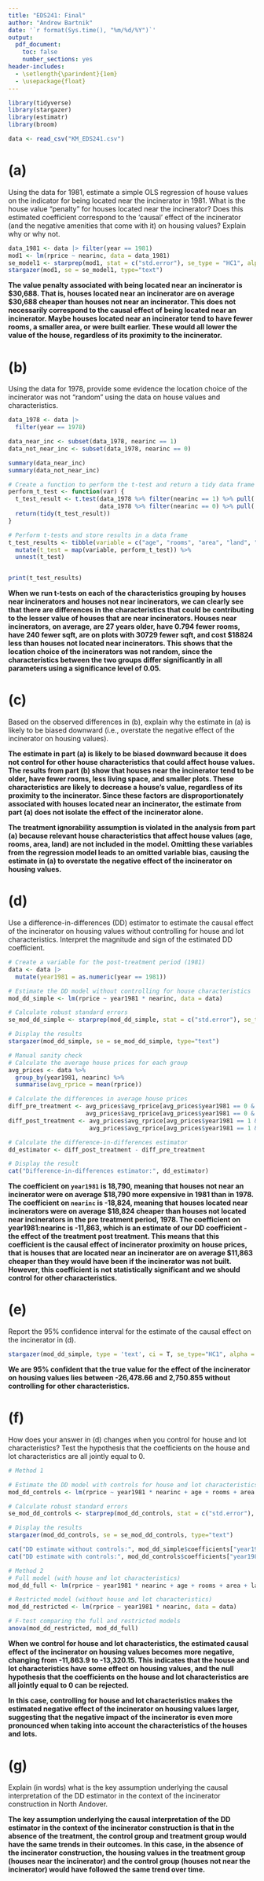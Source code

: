 ```yaml
---
title: "EDS241: Final"
author: "Andrew Bartnik"
date: '`r format(Sys.time(), "%m/%d/%Y")`'
output: 
  pdf_document:
    toc: false
    number_sections: yes
header-includes:
  - \setlength{\parindent}{1em}
  - \usepackage{float}
---
```


```r
library(tidyverse)
library(stargazer)
library(estimatr)
library(broom)

data <- read_csv("KM_EDS241.csv")
```


# (a) 
Using the data for 1981, estimate a simple OLS regression of house values on the indicator
for being located near the incinerator in 1981. What is the house value “penalty” for houses
located near the incinerator? Does this estimated coefficient correspond to the ‘causal’ effect of
the incinerator (and the negative amenities that come with it) on housing values? Explain why
or why not.

```r
data_1981 <- data |> filter(year == 1981)
mod1 <- lm(rprice ~ nearinc, data = data_1981)
se_model1 <- starprep(mod1, stat = c("std.error"), se_type = "HC1", alpha = 0.05) 
stargazer(mod1, se = se_model1, type="text")

```
**The value penalty associated with being located near an incinerator is $30,688. That is, houses located near an incinerator are on average $30,688 cheaper than houses not near an incinerator. This does not necessarily correspond to the causal effect of being located near an incinerator. Maybe houses located near an incinerator tend to have fewer rooms, a smaller area, or were built earlier. These would all lower the value of the house, regardless of its proximity to the incinerator.**

# (b) 
Using the data for 1978, provide some evidence the location choice of the incinerator was
not “random” using the data on house values and characteristics.

```r
data_1978 <- data |> 
  filter(year == 1978) 

data_near_inc <- subset(data_1978, nearinc == 1)
data_not_near_inc <- subset(data_1978, nearinc == 0)

summary(data_near_inc)
summary(data_not_near_inc)

# Create a function to perform the t-test and return a tidy data frame
perform_t_test <- function(var) {
  t_test_result <- t.test(data_1978 %>% filter(nearinc == 1) %>% pull(!!sym(var)),
                          data_1978 %>% filter(nearinc == 0) %>% pull(!!sym(var)))
  return(tidy(t_test_result))
}

# Perform t-tests and store results in a data frame
t_test_results <- tibble(variable = c("age", "rooms", "area", "land", "rprice")) %>%
  mutate(t_test = map(variable, perform_t_test)) %>%
  unnest(t_test)


print(t_test_results)
```
**When we run t-tests on each of the characteristics grouping by houses near incinerators and houses not near incinerators, we can clearly see that there are differences in the characteristics that could be contributing to the lesser value of houses that are near incinerators. Houses near incinerators, on average, are 27 years older, have 0.794 fewer rooms, have 240 fewer sqft, are on plots with 30729 fewer sqft, and cost $18824 less than houses not located near incinerators. This shows that the location choice of the incinerators was not random, since the characteristics between the two groups differ significantly in all parameters using a significance level of 0.05.**

# (c) 
Based on the observed differences in (b), explain why the estimate in (a) is likely to be
biased downward (i.e., overstate the negative effect of the incinerator on housing values).

**The estimate in part (a) is likely to be biased downward because it does not control for other house characteristics that could affect house values. The results from part (b) show that houses near the incinerator tend to be older, have fewer rooms, less living space, and smaller plots. These characteristics are likely to decrease a house's value, regardless of its proximity to the incinerator. Since these factors are disproportionately associated with houses located near an incinerator, the estimate from part (a) does not isolate the effect of the incinerator alone.** 

**The treatment ignorability assumption is violated in the analysis from part (a) because relevant house characteristics that affect house values (age, rooms, area, land) are not included in the model. Omitting these variables from the regression model leads to an omitted variable bias, causing the estimate in (a) to overstate the negative effect of the incinerator on housing values.**


# (d) 
Use a difference-in-differences (DD) estimator to estimate the causal effect of the incinerator
on housing values without controlling for house and lot characteristics. Interpret the magnitude
and sign of the estimated DD coefficient.

```r
# Create a variable for the post-treatment period (1981)
data <- data |> 
  mutate(year1981 = as.numeric(year == 1981))

# Estimate the DD model without controlling for house characteristics
mod_dd_simple <- lm(rprice ~ year1981 * nearinc, data = data)

# Calculate robust standard errors
se_mod_dd_simple <- starprep(mod_dd_simple, stat = c("std.error"), se_type = "HC1", alpha = 0.05)

# Display the results
stargazer(mod_dd_simple, se = se_mod_dd_simple, type="text")

```

```r
# Manual sanity check
# Calculate the average house prices for each group
avg_prices <- data %>%
  group_by(year1981, nearinc) %>%
  summarise(avg_rprice = mean(rprice))

# Calculate the differences in average house prices
diff_pre_treatment <- avg_prices$avg_rprice[avg_prices$year1981 == 0 & avg_prices$nearinc == 1] - 
                      avg_prices$avg_rprice[avg_prices$year1981 == 0 & avg_prices$nearinc == 0]
diff_post_treatment <- avg_prices$avg_rprice[avg_prices$year1981 == 1 & avg_prices$nearinc == 1] - 
                       avg_prices$avg_rprice[avg_prices$year1981 == 1 & avg_prices$nearinc == 0]

# Calculate the difference-in-differences estimator
dd_estimator <- diff_post_treatment - diff_pre_treatment

# Display the result
cat("Difference-in-differences estimator:", dd_estimator)
```

**The coefficient on `year1981` is 18,790, meaning that houses not near an incinerator were on average $18,790 more expensive in 1981 than in 1978. The coefficient on `nearinc` is -18,824, meaning that houses located near incinerators were on average $18,824 cheaper than houses not located near incinerators in the pre treatment period, 1978. The coefficient on year1981:nearinc is -11,863, which is an estimate of our DD coefficient - the effect of the treatment post treatment. This means that this coefficient is the causal effect of incinerator proximity on house prices, that is houses that are located near an incinerator are on average $11,863 cheaper than they would have been if the incinerator was not built. However, this coefficient is not statistically significant and we should control for other characteristics.**

# (e) 
Report the 95% confidence interval for the estimate of the causal effect on the incinerator in
(d).
```r
stargazer(mod_dd_simple, type = 'text', ci = T, se_type="HC1", alpha = 0.05)
```
**We are 95% confident that the true value for the effect of the incinerator on housing values lies between -26,478.66 and 2,750.855 without controlling for other characteristics.**

# (f) 
How does your answer in (d) changes when you control for house and lot characteristics?
Test the hypothesis that the coefficients on the house and lot characteristics are all jointly equal
to 0.


```r
# Method 1

# Estimate the DD model with controls for house and lot characteristics
mod_dd_controls <- lm(rprice ~ year1981 * nearinc + age + rooms + area + land, data = data)

# Calculate robust standard errors
se_mod_dd_controls <- starprep(mod_dd_controls, stat = c("std.error"), se_type = "HC1", alpha = 0.05)

# Display the results
stargazer(mod_dd_controls, se = se_mod_dd_controls, type="text")

cat("DD estimate without controls:", mod_dd_simple$coefficients["year1981:nearinc"], "\n")
cat("DD estimate with controls:", mod_dd_controls$coefficients["year1981:nearinc"])
```
```r
# Method 2
# Full model (with house and lot characteristics)
mod_dd_full <- lm(rprice ~ year1981 * nearinc + age + rooms + area + land, data = data)

# Restricted model (without house and lot characteristics)
mod_dd_restricted <- lm(rprice ~ year1981 * nearinc, data = data)

# F-test comparing the full and restricted models
anova(mod_dd_restricted, mod_dd_full)
```

**When we control for house and lot characteristics, the estimated causal effect of the incinerator on housing values becomes more negative, changing from -11,863.9 to -13,320.15. This indicates that the house and lot characteristics have some effect on housing values, and the null hypothesis that the coefficients on the house and lot characteristics are all jointly equal to 0 can be rejected.**

**In this case, controlling for house and lot characteristics makes the estimated negative effect of the incinerator on housing values larger, suggesting that the negative impact of the incinerator is even more pronounced when taking into account the characteristics of the houses and lots.**

# (g) 
Explain (in words) what is the key assumption underlying the causal interpretation of the DD
estimator in the context of the incinerator construction in North Andover.

**The key assumption underlying the causal interpretation of the DD estimator in the context of the incinerator construction is that in the absence of the treatment, the control group and treatment group would have the same trends in their outcomes. In this case, in the absence of the incinerator construction, the housing values in the treatment group (houses near the incinerator) and the control group (houses not near the incinerator) would have followed the same trend over time.**

